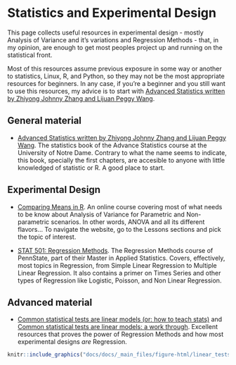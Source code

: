# Statistics and Experimental Design

This page collects useful resources in experimental design - mostly Analysis of Variance and it's variations and Regression Methods - that, in my opinion, are enough to get most peoples project up and running on the statistical front. 

Most of this resources assume previous exposure in some way or another to statistics, Linux, R, and Python, so they may not be the most appropriate resources for beginners. In any case, if you're a beginner and you still want to use this resources, my advice is to start with [Advanced Statistics written by Zhiyong Johnny Zhang and Lijuan Peggy Wang](https://advstats.psychstat.org).

## General material
* [Advanced Statistics written by Zhiyong Johnny Zhang and Lijuan Peggy Wang](https://advstats.psychstat.org). The statistics book of the Advance Statistics course at the University of Notre Dame. Contrary to what the name seems to indicate, this book, specially the first chapters, are accesible to anyone with little knowledged of statistic or R. A good place to start.

## Experimental Design
* [Comparing Means in R](https://www.datanovia.com/en/classes/comparing-means-in-r/). An online course covering most of what needs to be know about Analysis of Variance for Parametric and Non-parametric scenarios. In other words, ANOVA and all its different flavors... To navigate the website, go to the Lessons sections and pick the topic of interest.

* [STAT 501: Regression Methods](https://online.stat.psu.edu/stat501/). The Regression Methods course of PennState, part of their Master in Applied Statistics. Covers, effectively, most topics in Regression, from Simple Linear Regression to Multiple Linear Regression. It also contains a primer on Times Series and other types of Regression like Logistic, Poisson, and Non Linear Regression.

## Advanced material 
* [Common statistical tests are linear models (or: how to teach stats)](https://lindeloev.github.io/tests-as-linear/#1_the_simplicity_underlying_common_tests) and [Common statistical tests are linear models: a work through](https://steverxd.github.io/Stat_tests/). Excellent resources that proves the power of Regression Methods and how most experimental designs *are* Regression.
```r
knitr::include_graphics("docs/docs/_main_files/figure-html/linear_tests_cheat_sheet.png")
```


